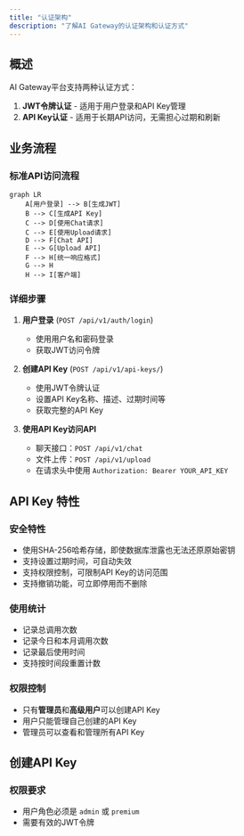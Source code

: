 ```yaml
---
title: "认证架构"
description: "了解AI Gateway的认证架构和认证方式"
---
```


## 概述

AI Gateway平台支持两种认证方式：
1. **JWT令牌认证** - 适用于用户登录和API Key管理
2. **API Key认证** - 适用于长期API访问，无需担心过期和刷新

## 业务流程

### 标准API访问流程

```mermaid
graph LR
    A[用户登录] --> B[生成JWT]
    B --> C[生成API Key]
    C --> D[使用Chat请求]
    C --> E[使用Upload请求]
    D --> F[Chat API]
    E --> G[Upload API]
    F --> H[统一响应格式]
    G --> H
    H --> I[客户端]

```

### 详细步骤
1. **用户登录** (`POST /api/v1/auth/login`)
   - 使用用户名和密码登录
   - 获取JWT访问令牌

2. **创建API Key** (`POST /api/v1/api-keys/`)
   - 使用JWT令牌认证
   - 设置API Key名称、描述、过期时间等
   - 获取完整的API Key

3. **使用API Key访问API**
   - 聊天接口：`POST /api/v1/chat`
   - 文件上传：`POST /api/v1/upload`
   - 在请求头中使用 `Authorization: Bearer YOUR_API_KEY`

## API Key 特性

### 安全特性
- 使用SHA-256哈希存储，即使数据库泄露也无法还原原始密钥
- 支持设置过期时间，可自动失效
- 支持权限控制，可限制API Key的访问范围
- 支持撤销功能，可立即停用而不删除

### 使用统计
- 记录总调用次数
- 记录今日和本月调用次数
- 记录最后使用时间
- 支持按时间段重置计数

### 权限控制
- 只有**管理员**和**高级用户**可以创建API Key
- 用户只能管理自己创建的API Key
- 管理员可以查看和管理所有API Key

## 创建API Key

### 权限要求
- 用户角色必须是 `admin` 或 `premium`
- 需要有效的JWT令牌